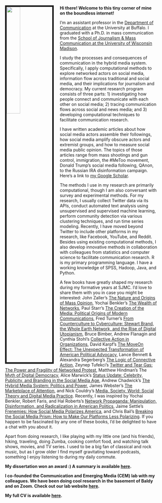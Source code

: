 <link rel="stylesheet" href="styles.css" type="text/css">

<img src="images/YiniZhang.jpg" style="width:30%; border:5px solid; margin-right: 20px" align="left">

**Hi there! Welcome to this tiny corner of mine on the boundless internet!** 

I'm an assistant professor in the [Department of Communication](http://www.buffalo.edu/cas/communication.html) at the University at Buffalo. I graduated with a Ph.D. in mass communication from the [School of Journalism & Mass Communication at the University of Wisconsin Madison](https://journalism.wisc.edu). 

I study the processes and consequences of communication in the hybrid media system. Specifically, I apply computational methods to explore networked actors on social media, information flow across traditional and social media, and their implications for journalism and democracy. My current research program consists of three parts: 1) investigating how people connect and communicate with each other on social media; 2) tracing communication flows across social and news media; and 3) developing computational techniques to facilitate communication research. 

I have written academic articles about how social media actors assemble their followings, how social media amplify obscure actors and extremist groups, and how to measure social media public opinion. The topics of those articles range from mass shootings and gun control, immigration, the #MeToo movement, Donald Trump's social media following, QAnon, to the Russian IRA disinformation campaign. Here's a link to [my Google Scholar](https://scholar.google.com/citations?user=OQqFZoEAAAAJ&hl=en).

The methods I use in my research are primarily computational, though I am also conversant with survey and experimental methods. For my research, I usually collect Twitter data via its APIs, conduct automated text analysis using unsupervised and supervised machine learning, perform community detection via various clustering techniques, and run time series modeling. Recently, I have moved beyond Twitter to include other platforms in my research, like Facebook, YouTube, and Reddit. Besides using existing computational methods, I also develop innovative methods in collaboration with colleagues from statistics and computer science to facilitate communication research. R is my primary programming language. I have a working knowledge of SPSS, Hadoop, Java, and Python.

A few books have greatly shaped my research during my formative years at SJMC. I'd love to share them with you in case you might be interested: John Zaller's [The Nature and Origins of Mass Opinion](https://www.cambridge.org/core/books/nature-and-origins-of-mass-opinion/70B1485D3A9CFF55ADCCDD42FC7E926A), Yochai Benkler's [The Wealth of Networks](http://www.benkler.org/Benkler_Wealth_Of_Networks.pdf), Paul Starr's [The Creation of the Media: Political Origins of Modern Communications](https://www.princeton.edu/~starr/CreationoftheMedia/Media.html), Fred Turner's [From Counterculture to Cyberculture: Stewart Brand, the Whole Earth Network, and the Rise of Digital Utopianism](https://www.press.uchicago.edu/ucp/books/book/chicago/F/bo3773600.html), Bruce Bimber, Andrew Flanagin and Cynthia Stohl's [Collective Action in Organizations](https://www.cambridge.org/us/academic/subjects/politics-international-relations/american-government-politics-and-policy/collective-action-organizations-interaction-and-engagement-era-technological-change), David Karpf's [The MoveOn Effect: The Unexpected Transformation of American Political Advocacy](https://www.oxfordscholarship.com/view/10.1093/acprof:oso/9780199898367.001.0001/acprof-9780199898367), Lance Bennett & Alexandra Segerberg's [The Logic of Connective Action](https://www.cambridge.org/core/books/logic-of-connective-action/6B54DBBEAD1625C2778F8D80A17D58E1), Zeynep Tufekci's [Twitter and Tear Gas: The Power and Fragility of Networked Protest](https://www.twitterandteargas.org/), Matthew Hindman's The [Myth of Digital Democracy](https://press.princeton.edu/titles/8781.html), Alice Marwick's [Status Update: Celebrity, Publicity, and Branding in the Social Media Age](https://yalebooks.yale.edu/book/9780300209389/status-update), Andrew Chadwick's [The Hybrid Media System: Politics and Power](https://www.andrewchadwick.com/hybrid-media-system), James Webster's [The Marketplace of Attention](https://mitpress.mit.edu/books/marketplace-attention), and Nick Couldry's [Media, Society, World: Social Theory and Digital Media Practice](https://www.wiley.com/en-us/Media,+Society,+World:+Social+Theory+and+Digital+Media+Practice-p-9780745639208). Recently, I was inspired by Yochai Benkler, Robert Faris, and Hal Roberts's [Network Propaganda: Manipulation, Disinformation, and Radicalization in American Politics](https://oxford.universitypressscholarship.com/view/10.1093/oso/9780190923624.001.0001/oso-9780190923624), Jaime Settle's [Frenemies: How Social Media Polarizes America](https://www.cambridge.org/sg/academic/subjects/politics-international-relations/american-government-politics-and-policy/frenemies-how-social-media-polarizes-america?format=HB&isbn=9781108472531), and Chris Bail's [Breaking the Social Media Prism: How to Make Our Platforms Less Polarizing](https://press.princeton.edu/books/hardcover/9780691203423/breaking-the-social-media-prism). If you happen to be fascinated by any one of these books, I'd be delighted to have a chat with you about it.

Apart from doing research, I like playing with my little one (and his friends), hiking, traveling, doing Zumba, cooking comfort food, and watching talk shows, movies, and TV series. I used to be a big fan of classical and rock music, but as I grow older I find myself gravitating toward podcasts, something I enjoy listening to during my daily commute. 

**My dissertation won an award :) A summary is available [here](files/A Network Approach Summary.pdf).**

**I co-founded the Communication and Emerging Media (CEM) lab with my colleagues. We have been doing cool research in the basement of Baldy and on Zoom. Check out our lab website [here](https://cemlab.github.io/).**

**My full CV is available [here](files/Yini_CV_082022.pdf).**

